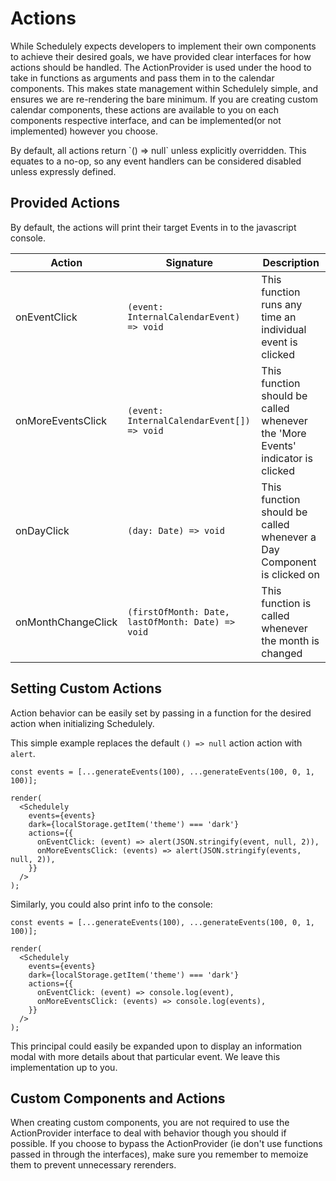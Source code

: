 
# Actions

While Schedulely expects developers to implement their own components to achieve their desired goals, we have provided clear interfaces for how actions should be handled.
The ActionProvider is used under the hood to take in functions as arguments and pass them in to the calendar components. This makes state management within
Schedulely simple, and ensures we are re-rendering the bare minimum. If you are creating custom calendar components, these actions are available to you on each components
respective interface, and can be implemented(or not implemented) however you choose.

<Callout type="warning" emoji="⚠️">
  By default, all actions return `() => null` unless explicitly overridden. This
  equates to a no-op, so any event handlers can be considered disabled unless
  expressly defined.
</Callout>

## Provided Actions

By default, the actions will print their target Events in to the javascript console.

| Action             | Signature                                         | Description                                                                    |
| ------------------ | ------------------------------------------------- | ------------------------------------------------------------------------------ |
| onEventClick       | `(event: InternalCalendarEvent) => void`          | This function runs any time an individual event is clicked                     |
| onMoreEventsClick  | `(event: InternalCalendarEvent[]) => void`        | This function should be called whenever the 'More Events' indicator is clicked |
| onDayClick         | `(day: Date) => void`                             | This function should be called whenever a Day Component is clicked on          |
| onMonthChangeClick | `(firstOfMonth: Date, lastOfMonth: Date) => void` | This function is called whenever the month is changed                          |

## Setting Custom Actions

Action behavior can be easily set by passing in a function for the desired action when initializing Schedulely.

This simple example replaces the default `() => null` action action with `alert`.

```tsx
const events = [...generateEvents(100), ...generateEvents(100, 0, 1, 100)];

render(
  <Schedulely
    events={events}
    dark={localStorage.getItem('theme') === 'dark'}
    actions={{
      onEventClick: (event) => alert(JSON.stringify(event, null, 2)),
      onMoreEventsClick: (events) => alert(JSON.stringify(events, null, 2)),
    }}
  />
);
```

Similarly, you could also print info to the console:

```tsx
const events = [...generateEvents(100), ...generateEvents(100, 0, 1, 100)];

render(
  <Schedulely
    events={events}
    dark={localStorage.getItem('theme') === 'dark'}
    actions={{
      onEventClick: (event) => console.log(event),
      onMoreEventsClick: (events) => console.log(events),
    }}
  />
);
```

This principal could easily be expanded upon to display an information modal with more details about that particular event. We leave this implementation up to you.

## Custom Components and Actions

When creating custom components, you are not required to use the ActionProvider interface to deal with behavior though you should if possible. If you choose to bypass the
ActionProvider (ie don't use functions passed in through the interfaces), make sure you remember to memoize them to prevent unnecessary rerenders.
